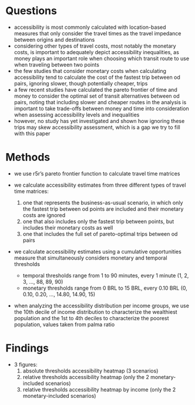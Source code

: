 # Questions

- accessibility is most commonly calculated with location-based measures that only consider the travel times as the travel impedance between origins and destinations
- considering other types of travel costs, most notably the monetary costs, is important to adequately depict accessibility inequalities, as money plays an important role when choosing which transit route to use when traveling between two points
- the few studies that consider monetary costs when calculating accessibility tend to calculate the cost of the fastest trip between od pairs, ignoring slower, though potentially cheaper, trips
- a few recent studies have calculated the pareto frontier of time and money to consider the optimal set of transit alternatives between od pairs, noting that including slower and cheaper routes in the analysis is important to take trade-offs between money and time into consideration when assessing accessibility levels and inequalities
- however, no study has yet investigated and shown how ignoring these trips may skew accessibility assessment, which is a gap we try to fill with this paper

# Methods

- we use r5r's pareto frontier function to calculate travel time matrices

- we calculate accessibility estimates from three different types of travel time matrices:
  1. one that represents the business-as-usual scenario, in which only the fastest trip between od points are included and their monetary costs are ignored
  2. one that also includes only the fastest trip between points, but includes their monetary costs as well
  3. one that includes the full set of pareto-optimal trips between od pairs

- we calculate accessibility estimates using a cumulative opportunities measure that simultaneously considers monetary and temporal thresholds
  - temporal thresholds range from 1 to 90 minutes, every 1 minute (1, 2, 3, ..., 88, 89, 90)
  - monetary thresholds range from 0 BRL to 15 BRL, every 0.10 BRL (0, 0.10, 0.20, ..., 14.80, 14.90, 15)

- when analyzing the accessibility distribution per income groups, we use the 10th decile of income distribution to characterize the wealthiest population and the 1st to 4th deciles to characterize the poorest population, values taken from palma ratio

# Findings

- 3 figures: 
  1. absolute thresholds accessibility heatmap (3 scenarios)
  2. relative thresholds accessibility heatmap (only the 2 monetary-included scenarios)
  3. relative thresholds accessibility heatmap by income (only the 2 monetary-included scenarios)